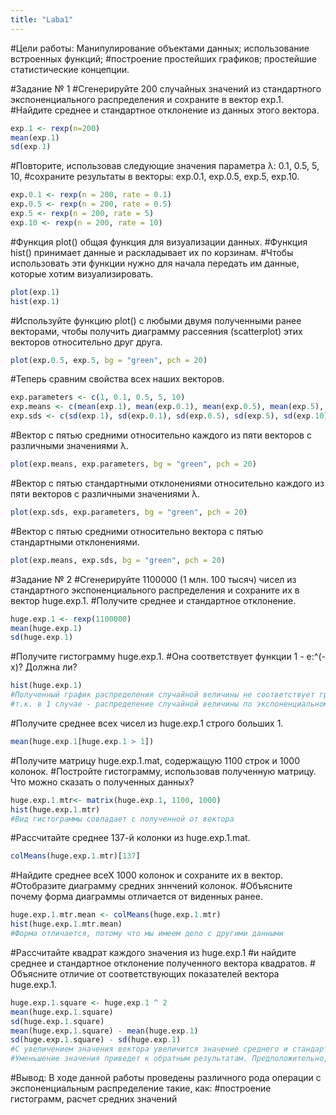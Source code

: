 ```yaml
---
title: "Laba1"
---
```


#Цели работы: Манипулирование объектами данных; использование встроенных функций;
#построение простейших графиков; простейшие статистические концепции.

#Задание № 1
#Сгенерируйте 200 случайных значений из стандартного экспоненциального распределения и сохраните в вектор exp.1. 
#Найдите среднее и стандартное отклонение из данных этого вектора.
```r
exp.1 <- rexp(n=200)
mean(exp.1)
sd(exp.1)
```

#Повторите, использовав следующие значения параметра λ: 0.1, 0.5, 5, 10, 
#сохраните результаты в векторы: exp.0.1, exp.0.5, exp.5, exp.10.
```r
exp.0.1 <- rexp(n = 200, rate = 0.1)
exp.0.5 <- rexp(n = 200, rate = 0.5)
exp.5 <- rexp(n = 200, rate = 5)
exp.10 <- rexp(n = 200, rate = 10)
```

#Функция plot() общая функция для визуализации данных.
#Функция hist() принимает данные и раскладывает их по корзинам.
#Чтобы использовать эти функции нужно для начала передать им данные, которые хотим визуализировать.
```r
plot(exp.1)
hist(exp.1)
```
#Используйте функцию plot() с любыми двумя полученными ранее векторами, чтобы получить диаграмму рассеяния (scatterplot) этих векторов относительно друг друга.
```r
plot(exp.0.5, exp.5, bg = "green", pch = 20)
```
#Теперь сравним свойства всех наших векторов.
```r
exp.parameters <- c(1, 0.1, 0.5, 5, 10)
exp.means <- c(mean(exp.1), mean(exp.0.1), mean(exp.0.5), mean(exp.5), mean(exp.10))
exp.sds <- c(sd(exp.1), sd(exp.0.1), sd(exp.0.5), sd(exp.5), sd(exp.10))
```
#Вектор с пятью средними относительно каждого из пяти векторов с различными значениями λ.
```r
plot(exp.means, exp.parameters, bg = "green", pch = 20)
```
#Вектор с пятью стандартными отклонениями относительно каждого из пяти векторов с различными значениями λ.
```r
plot(exp.sds, exp.parameters, bg = "green", pch = 20)
```
#Вектор с пятью средними относительно вектора с пятью стандартными отклонениями.
```r
plot(exp.means, exp.sds, bg = "green", pch = 20)
```

#Задание № 2
#Сгенерируйте 1100000 (1 млн. 100 тысяч) чисел из стандартного экспоненциального распределения и сохраните их в вектор huge.exp.1. 
#Получите среднее и стандартное отклонение.
```r
huge.exp.1 <- rexp(1100000)
mean(huge.exp.1)
sd(huge.exp.1)
```
#Получите гистограмму huge.exp.1.
#Она соответствует функции 1 - e:^(-x)? Должна ли?
```r
hist(huge.exp.1)
#Полученный график распределения случайной величины не соответствует графику соответствующей функции распределения и не должен, 
#т.к. в 1 случае - распределение случайной величины по экспоненциальному закону, а во втором - функция
```
#Получите среднее всех чисел из huge.exp.1 строго больших 1.
```r
mean(huge.exp.1[huge.exp.1 > 1])
```
#Получите матрицу huge.exp.1.mat, содержащую 1100 строк и 1000 колонок. 
#Постройте гистограмму, использовав полученную матрицу. Что можно сказать о полученных данных? 
```r
huge.exp.1.mtr<- matrix(huge.exp.1, 1100, 1000)
hist(huge.exp.1.mtr)
#Вид гистограммы совпадает с полученной от вектора
```
#Рассчитайте среднее 137-й колонки из huge.exp.1.mat.
```r
colMeans(huge.exp.1.mtr)[137]
```
#Найдите среднее всеХ 1000 колонок и сохраните их в вектор. 
#Отобразите диаграмму средних зннчений колонок.
#Объясните почему форма диаграммы отличается от виденных ранее.
```r
huge.exp.1.mtr.mean <- colMeans(huge.exp.1.mtr)
hist(huge.exp.1.mtr.mean)
#Форма отличается, потому что мы имеем дело с другими данными
```
#Рассчитайте квадрат каждого значения из huge.exp.1
#и найдите среднее и стандартное отклонение полученного вектора квадратов.
# Объясните отличие от соответствующих показателей вектора huge.exp.1. 
```r
huge.exp.1.square <- huge.exp.1 ^ 2
mean(huge.exp.1.square)
sd(huge.exp.1.square)
mean(huge.exp.1.square) - mean(huge.exp.1)
sd(huge.exp.1.square) - sd(huge.exp.1)
#С увеличением значения вектора увеличится значение среднего и стандартного отклонения, т.к. они находятся в числителе дроби
#Уменьшение значения приведет к обратным результатам. Предположительно, рассмотренные показатели у вектора квадратов будут больше
```

#Вывод: В ходе данной работы проведены различного рода операции с экспоненциальным распределение такие, как:
#построение гистограмм, расчет средних значений 
